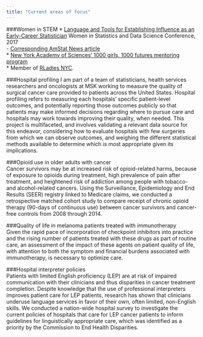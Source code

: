 ```yaml
---
title: "Current areas of focus"
---
```

<link rel="stylesheet" href="styles.css" type="text/css">
<link rel="stylesheet" href="fonts/academicons.min.css"/>

###Women in STEM
* [Language and Tools for Establishing Influence as an Early-Career Statistician](https://ww2.amstat.org/meetings/wsds/2017/onlineprogram/AbstractDetails.cfm?AbstractID=303802) Women in Statistics and Data Science Conference, 2017  
    - [Corresponding AmStat News article](http://magazine.amstat.org/blog/2018/05/01/earlycareertools/)  
* [New York Academy of Sciences' 1000 girls, 1000 futures mentoring program](http://magazine.amstat.org/blog/2018/11/01/1000-girls-1000-futures/?utm_source=informz&utm_medium=email&utm_campaign=amstatnews&_zs=UvcOe1&_zl=vBfH5)  
*  Member of [RLadies NYC](http://www.rladiesnyc.org/).
<br>

###Hospital profiling
I am part of a team of statisticians, health services researchers and oncologists at MSK working to measure the quality of surgical cancer care provided to patients across the United States. Hospital profiling refers to measuring each hospitals' specific patient-level outcomes, and potentially reporting those outcomes publicly so that patients may make informed decisions regarding where to pursue care and hospitals may work towards improving their quality, when needed. This project is multifaceted, and involves validating a relevant data source for this endeavor, considering how to evaluate hospitals with few surgeries from which we can observe outcomes, and weighing the different statistical methods available to determine which is most appropriate given its implications.  

###Opioid use in older adults with cancer  
Cancer survivors may be at increased risk of opioid-related harms, because of exposure to opioids during treatment, high prevalence of pain after treatment, and heightened risk of addiction among people with tobacco- and alcohol-related cancers. Using the Surveillance, Epidemiology and End Results (SEER) registry linked to Medicare claims, we conducted a retrospective matched cohort study to compare receipt of chronic opioid therapy (90-days of continuous use) between cancer survivors and cancer-free controls from 2008 through 2014.  

###Quality of life in melanoma patients treated with immunotherapy  
Given the rapid pace of incorporation of checkpoint inhibitors into practice and the rising number of patients treated with these drugs as part of routine care, an assessment of the impact of these agents on patient quality of life, with attention to both the symptom and financial burdens associated with immunotherapy, is necessary to optimize care. 

###Hospital interpreter policies  
Patients with limited English proficiency (LEP) are at risk of impaired communication with their clinicians and thus disparities in cancer treatment completion. Despite knowledge that the use of professional interpreters improves patient care for LEP patients, research has shown that clinicians underuse language services in favor of their own, often limited, non-English skills. We conducted a nation-wide hospital survey to investigate the current policies of hospitals that care for LEP cancer patients to inform guidelines for linguistically appropriate care, which was identified as a priority by the Commission to End Health Disparities.
<br>

<!-- ###Professional development -->
<!-- Here are some tools I'm using to work towards my 2019 professional devlopment goals of increasing my R skills, incorporating Git into my workflow and using shiny apps.   -->

<!-- * R -->
<!--     + [Advanced R](http://adv-r.had.co.nz/) -->
<!-- ###Efficient workflows -->
<!-- * Git -->
<!--     + [Happy Git and GitHub for the useR](http://happygitwithr.com/) -->
<!--     + ["Git with Joyce," a tutorial on GitHub Workflows, Joyce Robbins](https://github.com/jtr13/codehelp/blob/master/GitHubWorkflow.pdf) -->
<!-- <br> -->
<!-- * Shiny -->
<!--     + Julia Wrobel's R Ladies [tutorial](http://juliawrobel.com/tutorials/shiny_tutorial_nba.html) with NBA Data for the R Ladies NYC meetup on May 8, 2018 -->
<!-- * Demo of my project management shiny application available on [GitHub](https://github.mskcc.org/laveryj/Project-Management-Shiny-App)   -->
<!-- <br><br> -->
